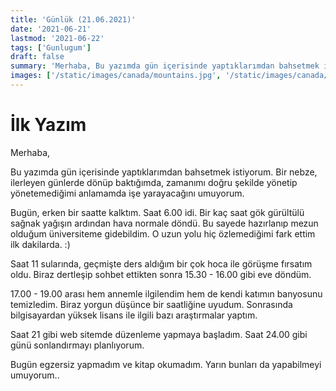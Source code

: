 ```yaml
---
title: 'Günlük (21.06.2021)'
date: '2021-06-21'
lastmod: '2021-06-22'
tags: ['Gunlugum']
draft: false
summary: 'Merhaba, Bu yazımda gün içerisinde yaptıklarımdan bahsetmek istiyorum. Bir nebze ilerleyen günlerde dönüp baktığımda zamanımı doğru...'
images: ['/static/images/canada/mountains.jpg', '/static/images/canada/toronto.jpg']
---
```


# İlk Yazım

Merhaba,

Bu yazımda gün içerisinde yaptıklarımdan bahsetmek istiyorum. Bir nebze, ilerleyen günlerde dönüp baktığımda, zamanımı doğru şekilde yönetip yönetemediğimi anlamamda işe yarayacağını umuyorum.

Bugün, erken bir saatte kalktım. Saat 6.00 idi. Bir kaç saat gök gürültülü sağnak yağışın ardından hava normale döndü.
Bu sayede hazırlanıp mezun olduğum üniversiteme gidebildim. O uzun yolu hiç özlemediğimi fark ettim ilk dakilarda. :) 

Saat 11 sularında, geçmişte ders aldığım bir çok hoca ile görüşme fırsatım oldu. 
Biraz dertleşip sohbet ettikten sonra 15.30 - 16.00 gibi eve döndüm.

17.00 - 19.00 arası hem annemle ilgilendim hem de kendi katımın banyosunu temizledim. Biraz yorgun düşünce bir saatliğine uyudum.
Sonrasında bilgisayardan yüksek lisans ile ilgili bazı araştırmalar yaptım. 

Saat 21 gibi web sitemde düzenleme yapmaya başladım. Saat 24.00 gibi günü sonlandırmayı planlıyorum.

Bugün egzersiz yapmadım ve kitap okumadım. Yarın bunları da yapabilmeyi umuyorum..